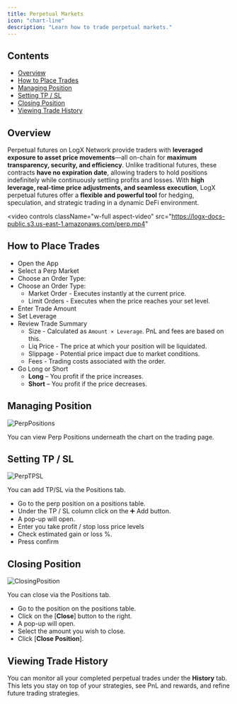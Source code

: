 ```yaml
---
title: Perpetual Markets
icon: "chart-line"
description: "Learn how to trade perpetual markets."
---
```


## Contents
* [Overview](#overview)
* [How to Place Trades](#how-to-place-trades)
* [Managing Position](#managing-position)
* [Setting TP / SL](#setting-tp--sl)
* [Closing Position](#closing-position)
* [Viewing Trade History](#viewing-trade-history)

## Overview

Perpetual futures on LogX Network provide traders with **leveraged exposure to asset price movements**—all on-chain for **maximum transparency, security, and efficiency**. Unlike traditional futures, these contracts **have no expiration date**, allowing traders to hold positions indefinitely while continuously settling profits and losses. With **high leverage, real-time price adjustments, and seamless execution**, LogX perpetual futures offer a **flexible and powerful tool** for hedging, speculation, and strategic trading in a dynamic DeFi environment.

<video
  controls
  className="w-full aspect-video"
  src="https://logx-docs-public.s3.us-east-1.amazonaws.com/perp.mp4"
></video>

## How to Place Trades

* Open the App
* Select a Perp Market
* Choose an Order Type:
* Choose an Order Type:
   * Market Order - Executes instantly at the current price.
   * Limit Orders - Executes when the price reaches your set level.
* Enter Trade Amount
* Set Leverage
* Review Trade Summary
   * Size - Calculated as `Amount × Leverage`. PnL and fees are based on this.
   * Liq Price - The price at which your position will be liquidated.
   * Slippage - Potential price impact due to market conditions.
   * Fees - Trading costs associated with the order.
* Go Long or Short
   * **Long** – You profit if the price increases.
   * **Short** – You profit if the price decreases.

## Managing Position

![PerpPositions](../images/ManagingPositions.png) 


You can view Perp Positions underneath the chart on the trading page.

## Setting TP / SL

![PerpTPSL](../images/PerpTPSL.png)

You can add TP/SL via the Positions tab.
* Go to the perp position on a positions table.
* Under the TP / SL column click on the ➕ Add button.
* A pop-up will open.
* Enter you take profit / stop loss price levels
* Check estimated gain or loss %.
* Press confirm

## Closing Position

![ClosingPosition](../images/PerpClosepositions.png)

You can close via the Positions tab.
* Go to the position on the positions table.
* Click on the [**Close**] button to the right.
* A pop-up will open.
* Select the amount you wish to close.
* Click [**Close Position**].

## Viewing Trade History

You can monitor all your completed perpetual trades under the **History** tab. This lets you stay on top of your strategies, see PnL and rewards, and refine future trading strategies.